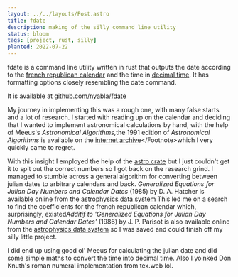 ```yaml
---
layout: ../../layouts/Post.astro
title: fdate
description: making of the silly command line utility
status: bloom
tags: [project, rust, silly]
planted: 2022-07-22
---
```


fdate is a command line utility written in rust that outputs the date according
to the [french republican calendar](https://en.wikipedia.org/wiki/French_Republican_calendar)
and the time in [decimal time](https://en.wikipedia.org/wiki/Decimal_time).
It has formatting options closely resembling the date command.

It is available at [github.com/nyabla/fdate](https://github.com/nyabla/fdate)

My journey in implementing this was a rough one, with many false starts and a lot
of research. I started with reading up on the calendar and deciding that I wanted
to implement astronomical calculations by hand, with the help of Meeus's
*Astronomical Algorithms,*<Footnote>the 1991 edition of *Astronomical Algorithms* is available
    on the [internet archive](https://archive.org/details/astronomicalalgorithmsjeanmeeus1991/")</Footnote>which I very quickly came to regret.

With this insight I employed the help of the [astro crate](https://crates.io/crates/astro)
but I just couldn't get it to spit out the correct numbers so I got back on the
research grind. I managed to stumble across a general algorithm for converting
between julian dates to arbitrary calendars and back.<Footnote>
*Generalized Equations for Julian Day Numbers and Calendar Dates* (1985)
    by D. A. Hatcher is available online from the [astrophysics data system](https://ui.adsabs.harvard.edu/abs/1985QJRAS..26..151H)</Footnote>
This led me on a search to find the coefficients for the french republican calendar which, surprisingly,
existed<Footnote>*Additif to 'Generalized Equations for Julian Day Numbers and Calendar Dates'*
(1986) by J. P. Parisot is also available online from the
[astrophysics data system](https://ui.adsabs.harvard.edu/abs/1986QJRAS..27Q.506P)</Footnote>
so I was saved and could finish off my silly little project.

I did end up using good ol' Meeus for calculating the julian date and did some
simple maths to convert the time into decimal time. Also I yoinked Don Knuth's
roman numeral implementation from tex.web lol.
